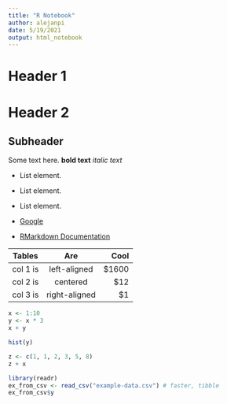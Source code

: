 ```yaml
---
title: "R Notebook"
author: alejanpi
date: 5/19/2021
output: html_notebook
---
```


# Header 1

# Header 2

## Subheader

Some text here. **bold text** *italic text*

- List element.
- List element.
- List element.

- [Google](www.google.com)
- [RMarkdown Documentation](http://rmarkdown.rstudio.com)

| Tables   |      Are      |  Cool |
|----------|:-------------:|------:|
| col 1 is |  left-aligned | $1600 |
| col 2 is |    centered   |   $12 |
| col 3 is | right-aligned |    $1 |

```r
x <- 1:10
y <- x * 3
x + y
```

```r
hist(y)
```

```r
z <- c(1, 1, 2, 3, 5, 8)
z + x
```

```r
library(readr)
ex_from_csv <- read_csv("example-data.csv") # faster, tibble
ex_from_csv$y
```
